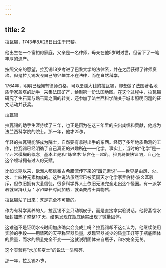 ```yaml
---
---
---
```

title: 2
---



拉瓦锡，1743年8月26日出生于巴黎。

他出生在一个富裕的家庭，父亲是一名律师，母亲在他5岁时过世，但留下了一笔丰厚的遗产。

按照父亲的愿望，拉瓦锡18岁考进了巴黎大学的法律系，并在之后获得了律师资格。但是拉瓦锡发现自己的兴趣并不在法律，而在自然科学。

1764年，明明已经拥有律师资格，可以去赚大钱的拉瓦锡，却去做了法国著名地质学家盖塔的助手，采集法国矿产，绘制第一份法国地图。在这个过程中，拉瓦锡研究了生石膏与熟石膏之间的转变，还参加了法兰西科学院关于城市照明问题的征文活动并获奖。

拉瓦锡



拉瓦锡的助手生涯持续了三年，也正是因为在这三年里的突出成绩和贡献，他成为法兰西科学院的院士。那一年，他才25岁。

年轻的拉瓦锡能够成为院士，自然要有拿得出手的东西。经历了多年地质勘测的工作，拉瓦锡已经明确了自己真正的兴趣所在——化学。事实上，当时的“化学”是一个非常模糊的概念，基本上是和“炼金术”结合在一起的。拉瓦锡很快证明，自己在这个领域拥有过人的天赋。

比如长期以来，欧洲人都信奉古希腊流传下来的“四元素说”——世界是由风、火、水、土四种元素构成的。这种说法虽然早已被英国天才化学家罗伯特·波义耳驳斥，但依旧拥有大量信徒，很多科学界人士依旧无法完全走出这个怪圈。有一派学者就坚持认为：水如果长时间加热，就会变成土类物质。

拉瓦锡站了出来：这是完全不可能的。

作为有科学素养的人，拉瓦锡不会只动嘴皮子，而是直接拿实验说话。他将蒸馏水密封加热了整整101天，结果发现在瓶底确实出现了微量固体。

这难道不是证明水长时间加热确实会变成土吗？拉瓦锡却不这么认为，他继续使用实验的手段——用精密的天平称容器质量，发现容器减少的质量正好等于瓶底固体的质量，而水的质量完全不变——这就说明固体来自瓶子，和水完全无关。

这个实验将“水加热变土”的说法一举粉碎。

那一年，拉瓦锡27岁。